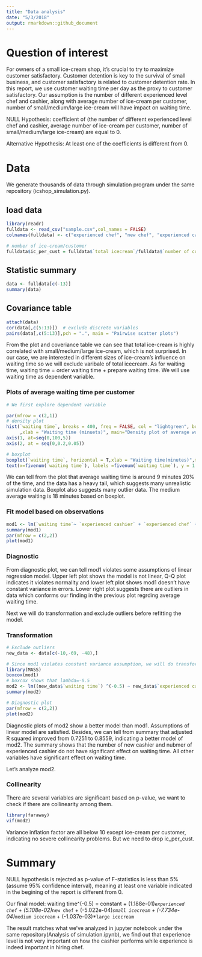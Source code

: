 ```yaml
---
title: "Data analysis"
date: "5/3/2018"
output: rmarkdown::github_document
---
```


# Question of interest
For owners of a small ice-cream shop, it's crucial to try to maximize customer satisfactory. Customer detention is key to the survival of small business, and customer satisfactory is related to customer detention rate. In this report, we use customer waiting time per day as the proxy to customer satisfactory. Our assumption is the number of different experienced level chef and cashier, along with average number of ice-cream per customer, number of small/medium/large ice-cream will have impact on waiting time. 

NULL Hypothesis: coefficient of (the number of different experienced level chef and cashier, average number of ice-cream per customer, number of small/medium/large ice-cream) are equal to 0.

Alternative Hypothesis: At least one of the coefficients is different from 0.

# Data
We generate thousands of data through simulation program under the same repository (icshop_simulation.py). 

## load data
```r
library(readr)
fulldata <- read_csv("sample.csv",col_names = FALSE)
colnames(fulldata) <- c("experienced chef", "new chef", "experienced cashier", "new cashier", "small icecream", "medium icecream", "large icecream", "total icecream", "number of customer", "order waiting time", "prepare waiting time", "waiting time", "profit")

# number of ice-cream/customer
fulldata$ic_per_cust = fulldata$`total icecream`/fulldata$`number of customer`
```

## Statistic summary
```r
data <- fulldata[c(-13)]
summary(data)
```

## Covariance table
```r
attach(data)
cor(data[,c(5:13)])  # exclude discrete variables
pairs(data[,c(5:13)],pch = ".", main = "Pairwise scatter plots")
```

From the plot and coveriance table we can see that total ice-cream is highly correlated with small/medium/large ice-cream, which is not surprised. In our case, we are interested in different sizes of ice-cream's influence on waiting time so we will exclude varibale of total icecream. As for waiting time, waiting time = order waiting time + prepare waiting time. We will use waiting time as dependent variable. 


### Plots of average waiting time per customer
```r
# We first explore dependent variable 

par(mfrow = c(2,1))
# density plot
hist(`waiting time`, breaks = 400, freq = FALSE, col = "lightgreen", border = "darkgreen",axes = F
     ,xlab = "Waiting time (minuets)", main="Density plot of average waiting time/customer")
axis(1, at=seq(0,100,5))
axis(2, at = seq(0,0.2,0.05))

# boxplot
boxplot(`waiting time`, horizontal = T,xlab = "Waiting time(minutes)",main = "Boxplot of average waiting time",axes = F,staplewex = 1)
text(x=fivenum(`waiting time`), labels =fivenum(`waiting time`), y = 1.25)
```

We can tell from the plot that average waiting time is around 9 minutes 20% of the time, and the data has a heavy tail, which suggests many unrealistic simulation data. Boxplot also suggests many outlier data. The medium average waiting is 18 minutes based on boxplot. 

### Fit model based on observations

```r
mod1 <- lm(`waiting time`~ `experienced cashier` + `experienced chef` + `new cashier` + `new chef` + `small icecream`+`medium icecream`+`large icecream` + ic_per_cust)
summary(mod1)
par(mfrow = c(2,2))
plot(mod1)
```
### Diagnostic
From diagnostic plot, we can tell mod1 violates some assumptions of linear regression model. Upper left plot shows the model is not linear, Q-Q plot indicates it violates normality and lower left plot shows mod1 doesn't have constant variance in errors. Lower right plot suggests there are outliers in data which conforms our finding in the previous plot regrding average waiting time. 

Next we will do transformation and exclude outliers before refitting the model.

### Transformation
```r
# Exclude outliers
new_data <- data[c(-10,-69, -48),]

# Since mod1 violates constant variance assumption, we will do transformation on dependant variable using boxbox transformation. 
library(MASS)
boxcox(mod1)
# boxcox shows that lambda=-0.5
mod2 <- lm((new_data$`waiting time`) ^(-0.5) ~ new_data$`experienced cashier` + new_data$`experienced chef` + new_data$`new cashier` + new_data$`new chef` + new_data$`small icecream`+new_data$`medium icecream`+new_data$`large icecream` + new_data$ic_per_cust, data = new_data)
summary(mod2)

# Diagnostic plot
par(mfrow = c(2,2))
plot(mod2)
```

Diagnostic plots of mod2 show a better model than mod1. Assumptions of linear model are satisfied. Besides, we can tell from summary that adjusted R squared improved from 0.7251 to 0.8559, indicating a better model of mod2. The summary shows that the number of new cashier and nubmer of experienced cashier do not have significant effect on waiting time. All other variables have significant effect on waiting time. 

Let's analyze mod2.

### Collinearity
There are several variables are significant based on p-value, we want to check if there are collinearity among them.
```r
library(faraway)
vif(mod2)
```
Variance inflation factor are all below 10 except ice-cream per customer, indicating no severe collinearity problems. But we need to drop ic_per_cust.

# Summary
NULL hypothesis is rejected as p-value of F-statistics is less than 5% (assume 95% confidence interval), meaning at least one variable indicated in the begining of the report is different from 0.

Our final model: waiting time^(-0.5) = constant +  (1.188e-01)*`experienced chef` + (5.108e-02)*`new chef` + (-5.022e-04)*`small icecream` + 
    (-7.734e-04)*`medium icecream` + (-1.037e-03)*`large icecream`


The result matches what we've analyzed in jupyter notebook under the same repository(Analysis of simulation.ipynb), we find out that experience level is not very important on how the cashier performs while experience is indeed important in hiring chef. 








